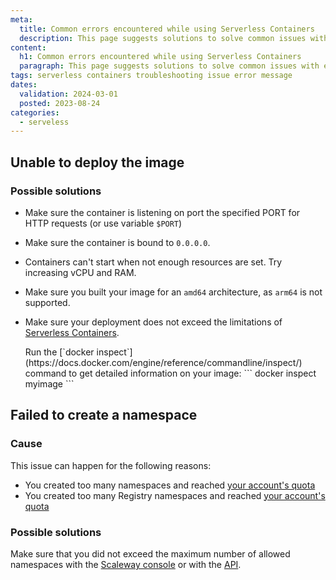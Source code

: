 ```yaml
---
meta:
  title: Common errors encountered while using Serverless Containers
  description: This page suggests solutions to solve common issues with error messages while using Serverless Containers
content:
  h1: Common errors encountered while using Serverless Containers
  paragraph: This page suggests solutions to solve common issues with error messages while using Serverless Containers
tags: serverless containers troubleshooting issue error message
dates:
  validation: 2024-03-01
  posted: 2023-08-24
categories:
  - serveless
---
```


## Unable to deploy the image

### Possible solutions

- Make sure the container is listening on port the specified PORT for HTTP requests (or use variable `$PORT`)

- Make sure the container is bound to `0.0.0.0`.

- Containers can't start when not enough resources are set. Try increasing vCPU and RAM.

- Make sure you built your image for an `amd64` architecture, as `arm64` is not supported.

- Make sure your deployment does not exceed the limitations of [Serverless Containers](/serverless/containers/reference-content/containers-limitations/).

  <Message type="tip">
    Run the [`docker inspect`](https://docs.docker.com/engine/reference/commandline/inspect/) command to get detailed information on your image:
    ```
    docker inspect myimage
    ```
  </Message>

## Failed to create a namespace

### Cause

This issue can happen for the following reasons:

- You created too many namespaces and reached [your account's quota](/identity-and-access-management/organizations-and-projects/additional-content/organization-quotas/#serverless-containers)
- You created too many Registry namespaces and reached [your account's quota](/identity-and-access-management/organizations-and-projects/additional-content/organization-quotas/#container-registry)

### Possible solutions

Make sure that you did not exceed the maximum number of allowed namespaces with the [Scaleway console](https://console.scaleway.com/) or with the [API](https://www.scaleway.com/en/developers/api/serverless-containers/#path-namespaces-list-all-your-namespaces).